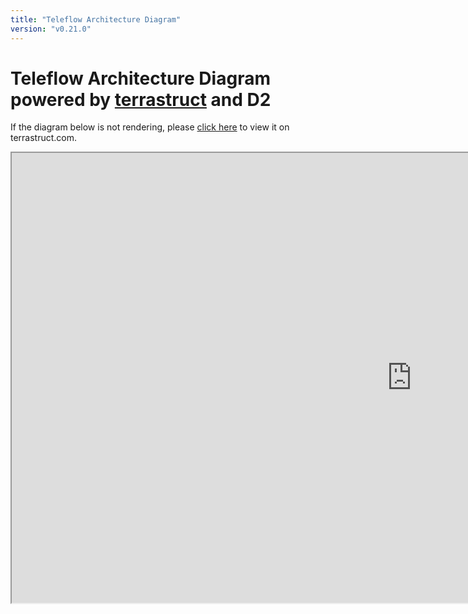 ```yaml
---
title: "Teleflow Architecture Diagram"
version: "v0.21.0"
---
```

# Teleflow Architecture Diagram powered by [terrastruct](https://terrastruct.com) and D2

If the diagram below is not rendering, please [click here](https://app.terrastruct.com/diagrams/1895866270) to view it on terrastruct.com.

<iframe
    title="Teleflow"
    width="1280"
    height="720"
    src="https://app.terrastruct.com/diagrams/745235552">
</iframe>
